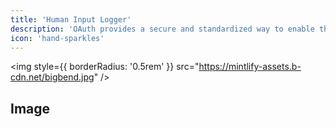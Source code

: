 ```yaml
---
title: 'Human Input Logger'
description: 'OAuth provides a secure and standardized way to enable third-party applications and services to access Radius on behalf of users.'
icon: 'hand-sparkles'
---
```


<img
  style={{ borderRadius: '0.5rem' }}
  src="https://mintlify-assets.b-cdn.net/bigbend.jpg"
/>

## Image